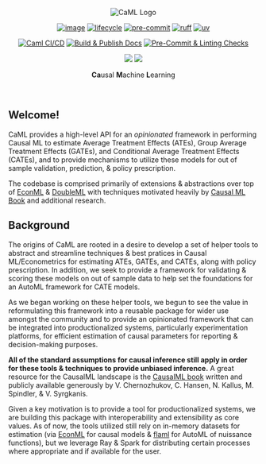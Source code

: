 <center>
<img src="assets/main_logo.svg" align="center" alt="CaML Logo" style="height: auto; width: auto; max-width: 400px;"/>

[![image](https://img.shields.io/pypi/v/caml.svg)](https://pypi.python.org/pypi/caml)
[![lifecycle](https://img.shields.io/badge/Lifecycle-Experimental-blue?style=flat)](https://img.shields.io/badge/Lifecycle-Experimental-blue?style=flat)
[![pre-commit](https://img.shields.io/badge/pre--commit-enabled-brightgreen?logo=pre-commit&logoColor=white)](https://github.com/pre-commit/pre-commit)
[![ruff](https://img.shields.io/endpoint?url=https://raw.githubusercontent.com/astral-sh/ruff/main/assets/badge/v2.json)](https://github.com/astral-sh/ruff)
[![uv](https://img.shields.io/endpoint?url=https://raw.githubusercontent.com/astral-sh/uv/main/assets/badge/v0.json)](https://github.com/astral-sh/uv)

[![Caml CI/CD](https://github.com/jakepenzak/caml/actions/workflows/ci.yml/badge.svg?branch=main)](https://github.com/jakepenzak/caml/actions/workflows/ci.yml)
[![Build & Publish Docs](https://github.com/jakepenzak/caml/actions/workflows/docs.yml/badge.svg)](https://github.com/jakepenzak/caml/actions/workflows/docs.yml)
[![Pre-Commit & Linting Checks](https://github.com/jakepenzak/caml/actions/workflows/lint.yml/badge.svg?branch=main)](https://github.com/jakepenzak/caml/actions/workflows/lint.yml)

<a href="https://app.codacy.com/gh/jakepenzak/caml/dashboard?utm_source=gh&utm_medium=referral&utm_content=&utm_campaign=Badge_grade"><img src="https://app.codacy.com/project/badge/Grade/cd6cc54c704e4a7aafe20f851bc39236"/></a>
<a href="https://app.codacy.com/gh/jakepenzak/caml/dashboard?utm_source=gh&utm_medium=referral&utm_content=&utm_campaign=Badge_coverage"><img src="https://app.codacy.com/project/badge/Coverage/cd6cc54c704e4a7aafe20f851bc39236"/></a>

**Ca**usal **M**achine **L**earning

</center>

<br>

## Welcome!

CaML provides a high-level API for an _opinionated_ framework in performing Causal ML to estimate Average Treatment Effects (ATEs),
Group Average Treatment Effects (GATEs), and Conditional Average Treatment Effects (CATEs), and to provide mechanisms to utilize these
models for out of sample validation, prediction, & policy prescription.

The codebase is comprised primarily of extensions & abstractions over top of [EconML](https://github.com/py-why/EconML)
& [DoubleML](https://docs.doubleml.org/stable/api/generated/doubleml.datasets.make_confounded_irm_data.html#doubleml.datasets.make_confounded_irm_data)
with techniques motivated heavily by [Causal ML Book](https://causalml-book.org/) and additional research.

## Background

The origins of CaML are rooted in a desire to develop a set of helper tools to abstract and streamline techniques
& best pratices in Causal ML/Econometrics for estimating ATEs, GATEs, and CATEs, along with policy prescription. In
addition, we seek to provide a framework for validating & scoring these models on out of sample data to help
set the foundations for an AutoML framework for CATE models.

As we began working on these helper tools, we begun to see the value in reformulating this framework into a reusable
package for wider use amongst the community and to provide an opinionated framework that can be integrated into productionalized
systems, particularly experimentation platforms, for efficient estimation of causal parameters for reporting & decision-making
purposes.

**All of the standard assumptions for causal inference still apply in order for these tools & techniques to provide
unbiased inference.** A great resource for the CausalML landscape is the [CausalML book](https://www.causalml-book.org/) written and
publicly available generously by V. Chernozhukov, C. Hansen, N. Kallus, M. Spindler, & V. Syrgkanis.

Given a key motivation is to provide a tool for productionalized systems, we are building this package with interoperability
and extensibility as core values. As of now, the tools utilized still rely on in-memory datasets for estimation (via [EconML](https://github.com/py-why/EconML)
for causal models & [flaml](https://microsoft.github.io/FLAML/) for AutoML of nuissance functions), but we leverage Ray & Spark for distributing
certain processes where appropriate and if available for the user.
